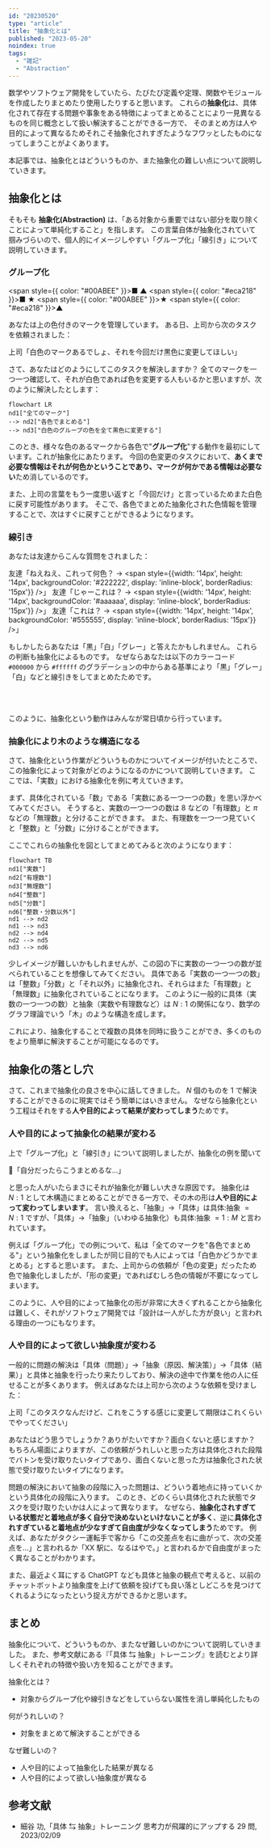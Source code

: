 ```yaml
---
id: "20230520"
type: "article"
title: "抽象化とは"
published: "2023-05-20"
noindex: true
tags:
  - "雑記"
  - "Abstraction"
---
```


数学やソフトウェア開発をしていたら、たびたび定義や定理、関数やモジュールを作成したりまとめたり使用したりすると思います。
これらの**抽象化**は、具体化されて存在する問題や事象をある特徴によってまとめることにより一見異なるものを同じ概念として扱い解決することができる一方で、
そのまとめ方は人や目的によって異なるためそれこそ抽象化されすぎたようなフワッとしたものになってしまうことがよくあります。

本記事では、抽象化とはどういうものか、また抽象化の難しい点について説明していきます。

## 抽象化とは

そもそも **抽象化(Abstraction)** は、「ある対象から重要ではない部分を取り除くことによって単純化すること」を指します。
この言葉自体が抽象化されていて掴みづらいので、個人的にイメージしやすい「グループ化」「線引き」について説明していきます。

### グループ化

<span style={{ color: "#00ABEE" }}>■</span>
<span>▲</span>
<span style={{ color: "#eca218" }}>■</span>
<span>★</span>
<span style={{ color: "#00ABEE" }}>★</span>
<span style={{ color: "#eca218" }}>▲</span>

あなたは上の色付きのマークを管理しています。
ある日、上司から次のタスクを依頼されました：

上司「白色のマークあるでしょ、それを今回だけ黒色に変更してほしい」

さて、あなたはどのようにしてこのタスクを解決しますか？
全てのマークを一つ一つ確認して、それが白色であれば色を変更する人もいるかと思いますが、次のように解決したとします：

```mermaid
flowchart LR
nd1["全てのマーク"]
--> nd2["各色でまとめる"]
--> nd3["白色のグループの色を全て黒色に変更する"]
```

このとき、様々な色のあるマークから各色で"**グループ化**"する動作を最初にしています。これが抽象化にあたります。
今回の色変更のタスクにおいて、**あくまで必要な情報はそれが何色かということであり、マークが何かである情報は必要ない**ため消しているのです。

また、上司の言葉をもう一度思い返すと「今回だけ」と言っているためまた白色に戻す可能性があります。
そこで、各色でまとめた抽象化された色情報を管理することで、次はすぐに戻すことができるようになります。

### 線引き

あなたは友達からこんな質問をされました：

友達「ねえねえ、これって何色？ → <span style={{width: '14px', height: '14px', backgroundColor: '#222222', display: 'inline-block', borderRadius: '15px'}} />」
友達「じゃーこれは？ → <span style={{width: '14px', height: '14px', backgroundColor: '#aaaaaa', display: 'inline-block', borderRadius: '15px'}} />」
友達「これは？ → <span style={{width: '14px', height: '14px', backgroundColor: '#555555', display: 'inline-block', borderRadius: '15px'}} />」

もしかしたらあなたは「黒」「白」「グレー」と答えたかもしれません。
これらの判断も抽象化によるものです。
なぜならあなたは以下のカラーコード `#000000` から `#ffffff` のグラデーションの中からある基準により「黒」「グレー」「白」などと線引きをしてまとめたためです。

<br />
<div
  style={{
    height: "30px",
    background: "linear-gradient(to right ,#000000, #ffffff)",
    borderRadius: "5px",
  }}
/>
<br />

このように、抽象化という動作はみんなが常日頃から行っています。

### 抽象化により木のような構造になる

さて、抽象化という作業がどういうものかについてイメージが付いたところで、この抽象化によって対象がどのようになるのかについて説明していきます。
ここでは、「実数」における抽象化を例に考えていきます。

まず、具体化されている「数」である「実数にある一つ一つの数」を思い浮かべてみてください。
そうすると、実数の一つ一つの数は 8 などの「有理数」と $\pi$ などの「無理数」と分けることができます。
また、有理数を一つ一つ見ていくと「整数」と「分数」に分けることができます。

ここでこれらの抽象化を図としてまとめてみると次のようになります：

```mermaid
flowchart TB
nd1["実数"]
nd2["有理数"]
nd3["無理数"]
nd4["整数"]
nd5["分数"]
nd6["整数・分数以外"]
nd1 --> nd2
nd1 --> nd3
nd2 --> nd4
nd2 --> nd5
nd3 --> nd6
```

少しイメージが難しいかもしれませんが、この図の下に実数の一つ一つの数が並べられていることを想像してみてください。
具体である「実数の一つ一つの数」は「整数」「分数」と「それ以外」に抽象化され、それらはまた「有理数」と「無理数」に抽象化されていることになります。
このように一般的に具体（実数の一つ一つの数）と抽象（実数や有理数など）は $N:1$ の関係になり、数学のグラフ理論でいう「木」のような構造を成します。

これにより、抽象化することで複数の具体を同時に扱うことができ、多くのものをより簡単に解決することが可能になるのです。

## 抽象化の落とし穴

さて、これまで抽象化の良さを中心に話してきました。
$N$ 個のものを $1$ で解決することができるのに現実ではそう簡単にはいきません。
なぜなら抽象化という工程はそれをする**人や目的によって結果が変わってしまう**ためです。

### 人や目的によって抽象化の結果が変わる

上で「グループ化」と「線引き」について説明しましたが、抽象化の例を聞いて

🤔「自分だったらこうまとめるな...」

と思った人がいたらまさにそれが抽象化が難しい大きな原因です。
抽象化は $N:1$ として木構造にまとめることができる一方で、その木の形は**人や目的によって変わってしまいます**。
言い換えると、「抽象」→「具体」は具体:抽象 $= N:1$ ですが、「具体」→「抽象」（いわゆる抽象化）も具体:抽象 $= 1:M$ と言われています。

例えば「グループ化」での例について、私は「全てのマークを"各色でまとめる"」という抽象化をしましたが同じ目的でも人によっては「白色かどうかでまとめる」とすると思います。
また、上司からの依頼が「色の変更」だったため色で抽象化しましたが、「形の変更」であればむしろ色の情報が不要になってしまいます。

このように、人や目的によって抽象化の形が非常に大きくずれることから抽象化は難しく、それがソフトウェア開発では「設計は一人がした方が良い」と言われる理由の一つにもなります。

### 人や目的によって欲しい抽象度が変わる

一般的に問題の解決は「具体（問題）」→「抽象（原因、解決策）」→「具体（結果）」と具体と抽象を行ったり来たりしており、解決の途中で作業を他の人に任せることが多くあります。
例えばあなたは上司から次のような依頼を受けました：

上司「このタスクなんだけど、これをこうする感じに変更して期限はこれくらいでやってください」

あなたはどう思うでしょうか？ありがたいですか？面白くないと感じますか？
もちろん場面によりますが、この依頼がうれしいと思った方は具体化された段階でバトンを受け取りたいタイプであり、面白くないと思った方は抽象化された状態で受け取りたいタイプになります。

問題の解決において抽象の段階に入った問題は、どういう着地点に持っていくかという具体化の段階に入ります。
このとき、どのくらい具体化された状態でタスクを受け取りたいかは人によって異なります。
なぜなら、**抽象化されすぎている状態だと着地点が多く自分で決めないといけないことが多く**、逆に**具体化されすぎていると着地点が少なすぎて自由度が少なくなってしまう**ためです。
例えば、あなたがタクシー運転手で客から「この交差点を右に曲がって、次の交差点を...」と言われるか「XX 駅に、なるはやで。」と言われるかで自由度がまったく異なることがわかります。

また、最近よく耳にする ChatGPT なども具体と抽象の観点で考えると、以前のチャットボットより抽象度を上げて依頼を投げても良い落としどころを見つけてくれるようになったという捉え方ができるかと思います。

## まとめ

抽象化について、どういうものか、またなぜ難しいのかについて説明していきました。
また、参考文献にある『「具体 ⇆ 抽象」トレーニング』を読むとより詳しくそれぞれの特徴や扱い方を知ることができます。

抽象化とは？

- 対象からグループ化や線引きなどをしていらない属性を消し単純化したもの

何がうれしいの？

- 対象をまとめて解決することができる

なぜ難しいの？

- 人や目的によって抽象化した結果が異なる
- 人や目的によって欲しい抽象度が異なる

## 参考文献

- 細谷 功,「具体 ⇆ 抽象」トレーニング 思考力が飛躍的にアップする 29 問, 2023/02/09
